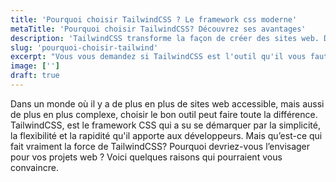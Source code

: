 ```yaml
---
title: 'Pourquoi choisir TailwindCSS ? Le framework css moderne'
metaTitle: 'Pourquoi choisir TailwindCSS? Découvrez ses avantages'
description: 'TailwindCSS transforme la façon de créer des sites web. Découvrez pourquoi il est le choix préféré pour une conception web rapide, réactive, et sur mesure.'
slug: 'pourquoi-choisir-tailwind'
excerpt: "Vous vous demandez si TailwindCSS est l'outil qu'il vous faut pour vos projets web? Cet article vous explique, pourquoi TailwindCSS est devenu incontournable pour créer des sites web esthétiques et efficaces."
image: ['']
draft: true
---
```


Dans un monde où il y a de plus en plus de sites web accessible, mais aussi de plus en plus complexe, choisir le bon outil peut faire toute la différence. TailwindCSS, est le framework CSS qui a su se démarquer par la simplicité, la flexibilité et la rapidité qu'il apporte aux développeurs. Mais qu’est-ce qui fait vraiment la force de TailwindCSS? Pourquoi devriez-vous l’envisager pour vos projets web ? Voici quelques raisons qui pourraient vous convaincre.

